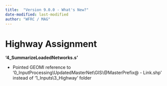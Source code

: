 ```yaml
---
title:  "Version 9.0.0 - What's New?"
date-modified: last-modified
author: "WFRC / MAG"
---
```


# Highway Assignment

**'4_SummarizeLoadedNetworks.s'**

 - Pointed GEOMI reference to '0_InputProcessing\\UpdatedMasterNet\\GIS\\@MasterPrefix@ - Link.shp' instead of '1_Inputs\\3_Highway' folder
